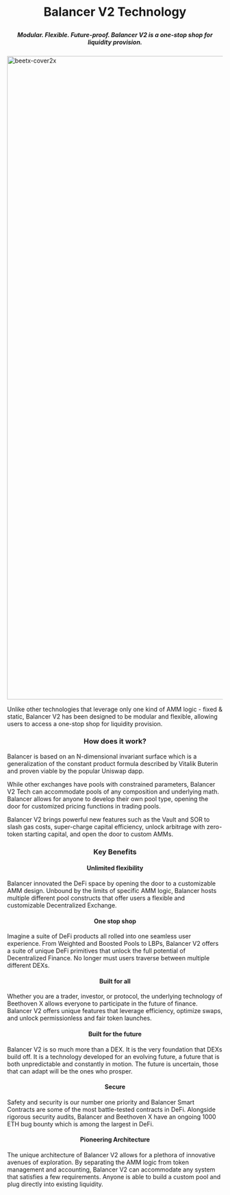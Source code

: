 # <p align="center" > Balancer V2 Technology </p>
##### <p align="center"> <i> Modular. Flexible. Future-proof. Balancer V2 is a one-stop shop for liquidity provision. </i> </p>
<img width="1500" alt="beetx-cover2x " src="https://user-images.githubusercontent.com/109503546/207383967-10a9d3e6-3ba3-44e5-b644-75b8f74445f1.png" />

Unlike other technologies that leverage only one kind of AMM logic - fixed & static, Balancer V2 has been designed to be modular and flexible, allowing users to access a one-stop shop for liquidity provision. 

### <p align="center"> How does it work? </p>

Balancer is based on an N-dimensional invariant surface which is a generalization of the constant product formula described by Vitalik Buterin and proven viable by the popular Uniswap dapp.

While other exchanges have pools with constrained parameters, Balancer V2 Tech can accommodate pools of any composition and underlying math. Balancer allows for anyone to develop their own pool type, opening the door for customized pricing functions in trading pools.

Balancer V2 brings powerful new features such as the Vault and SOR to slash gas costs, super-charge capital efficiency, unlock arbitrage with zero-token starting capital, and open the door to custom AMMs.

### <p align="center"> Key Benefits </p>

#### <p align="center"> Unlimited flexibility </p>
Balancer innovated the DeFi space by opening the door to a customizable AMM design. Unbound by the limits of specific AMM logic, Balancer hosts multiple different pool constructs that offer users a flexible and customizable Decentralized Exchange.

#### <p align="center"> One stop shop </p>
Imagine a suite of DeFi products all rolled into one seamless user experience. From Weighted and Boosted Pools to LBPs, Balancer V2 offers a suite of unique DeFi primitives that unlock the full potential of Decentralized Finance. No longer must users traverse between multiple different DEXs.

#### <p align="center"> Built for all </p>
Whether you are a trader, investor, or protocol, the underlying technology of Beethoven X allows everyone to participate in the future of finance. Balancer V2 offers unique features that leverage efficiency, optimize swaps, and unlock permissionless and fair token launches.

#### <p align="center"> Built for the future </p>
Balancer V2 is so much more than a DEX. It is the very foundation that DEXs build off. It is a technology developed for an evolving future, a future that is both unpredictable and constantly in motion. The future is uncertain, those that can adapt will be the ones who prosper.

#### <p align="center"> Secure </p>
Safety and security is our number one priority and Balancer Smart Contracts are some of the most battle-tested contracts in DeFi. Alongside rigorous security audits, Balancer and Beethoven X have an ongoing 1000 ETH bug bounty which is among the largest in DeFi.

#### <p align="center"> Pioneering Architecture </p>
The unique architecture of Balancer V2 allows for a plethora of innovative avenues of exploration. By separating the AMM logic from token management and accounting, Balancer V2 can accommodate any system that satisfies a few requirements. Anyone is able to build a custom pool and plug directly into existing liquidity. 
